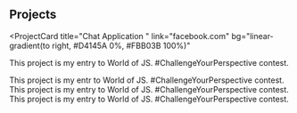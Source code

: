 ## Projects

<ProjectCard
  title="Chat Application "
  link="facebook.com"
  bg="linear-gradient(to right, #D4145A 0%, #FBB03B 100%)"
>
  This project is my entry to World of JS. #ChallengeYourPerspective contest.

</ProjectCard>
<ProjectCard
  title="social media clone"
  link="https://www.behance.net/gallery/58937147/Freiheit"
  bg="linear-gradient(to right, #D4145A 0%, #FBB03B 100%)"
>
  This project is my entr to World of JS. #ChallengeYourPerspective contest.

</ProjectCard>
<ProjectCard
  title="Shooting Game "
  link="https://www.behance.net/gallery/58937147/Freiheit"
  bg="linear-gradient(to right, #D4145A 0%, #FBB03B 100%)"
>
  This project is my entry to World of JS. #ChallengeYourPerspective contest.

</ProjectCard>
<ProjectCard
  title="React App"
  link="https://www.behance.net/gallery/58937147/Freiheit"
  bg="linear-gradient(to right, #D4145A 0%, #FBB03B 100%)"
>
  This project is my entry to World of JS. #ChallengeYourPerspective contest.

</ProjectCard>
